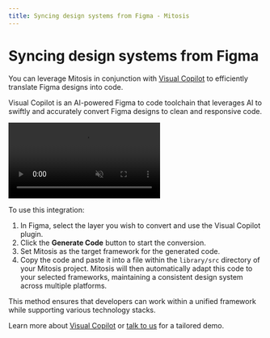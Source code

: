 ```yaml
---
title: Syncing design systems from Figma - Mitosis
---
```


# Syncing design systems from Figma

You can leverage Mitosis in conjunction with [Visual Copilot](https://www.builder.io/m/design-to-code) to efficiently translate Figma designs into code.

Visual Copilot is an AI-powered Figma to code toolchain that leverages AI to swiftly and accurately convert Figma designs to clean and responsive code.

<video
  autoplay
  playsInline
  muted
  loop
  src="https://cdn.builder.io/o/assets%2FYJIGb4i01jvw0SRdL5Bt%2F596950c079614977a62a22c620f22fea%2Fcompressed?apiKey=YJIGb4i01jvw0SRdL5Bt&token=596950c079614977a62a22c620f22fea&alt=media&optimized=true"
/>

To use this integration:

1. In Figma, select the layer you wish to convert and use the Visual Copilot plugin.
2. Click the **Generate Code** button to start the conversion.
3. Set Mitosis as the target framework for the generated code.
4. Copy the code and paste it into a file within the `library/src` directory of your Mitosis project. Mitosis will then automatically adapt this code to your selected frameworks, maintaining a consistent design system across multiple platforms.

This method ensures that developers can work within a unified framework while supporting various technology stacks.

Learn more about [Visual Copilot](https://www.builder.io/c/docs/visual-copilot) or [talk to us](https://www.builder.io/m/demo?utm_source=mitosis+docs) for a tailored demo.
